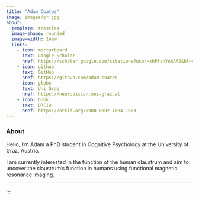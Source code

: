 ---
title: "Adam Coates"
image: images/pr.jpg
about: 
  template: trestles
  image-shape: rounded
  image-width: 14em
  links:
    - icon: mortarboard 
      text: Google Scholar
      href: https://scholar.google.com/citations?user=xhPfahYAAAAJ&hl=en
    - icon: github 
      text: GitHub
      href: https://github.com/adam-coates
    - icon: globe
      text: Uni Graz
      href: https://neurovision.uni-graz.at
    - icon: book
      text: ORCiD
      href: https://orcid.org/0000-0002-4004-1603
---

### About

<p class="topbr">

Hello, I'm Adam a PhD student in Cognitive Psychology at the University of Graz, Austria.

I am currently interested in the function of the human claustrum and aim to uncover the claustrum's function in humans using functional magnetic resonance imaging. 


</p>

------------------------------------------------------------------------
:::
